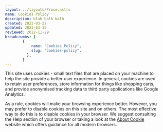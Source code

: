 ```yaml
---
layout: ../layouts/Prose.astro
name: Cookies Policy
description: blah balh balh
created: 2022-03-22
updated: 2022-03-15
reviewed: 2022-11-29
breadcrumbs: [
        {
            name: "Cookies Policy",
            slug: "cookies-policy",
          },
        ]
---
```


This site uses cookies - small text files that are placed on your machine to help the site provide a better user experience. In general, cookies are used to retain user preferences, store information for things like shopping carts, and provide anonymised tracking data to third party applications like Google Analytics.

As a rule, cookies will make your browsing experience better. However, you may prefer to disable cookies on this site and on others. The most effective way to do this is to disable cookies in your browser. We suggest consulting the Help section of your browser or taking a look at the [About Cookie](https://www.aboutcookies.org/) website which offers guidance for all modern browsers.